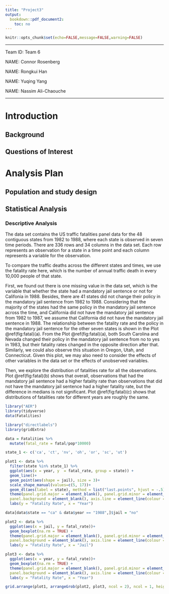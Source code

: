 ```yaml
---
title: "Project3"
output:
  bookdown::pdf_document2:
    toc: no
---
```


```r
knitr::opts_chunk$set(echo=FALSE,message=FALSE,warning=FALSE)
```

***

Team ID: Team 6

NAME: Connor Rosenberg

NAME: Rongkui Han

NAME: Yuqing Yang

NAME: Nassim Ali-Chaouche

***

# Introduction


## Background

## Questions of Interest

         

# Analysis Plan


## Population and study design

## Statistical Analysis   

### Descriptive Analysis   

The data set contains the US traffic fatalities panel data for the 48 contiguous states from 1982 to 1988, where each state is observed in seven time periods. There are 336 rows and 34 columns in the data set. Each row represents an observation for a state in a time point and each column represents a variable for the observation.

To compare the traffic deaths across the different states and times, we use the fatality rate here, which is the number of annual traffic death in every 10,000 people of that state.

First, we found out there is one missing value in the data set, which is the variable that whether the state had a mandatory jail sentence or not for Califonia in 1988. Besides, there are 41  states did not change their policy in the mandatory jail sentence from 1982 to 1988. Considering that the majority of the states had the same policy in the mandatory jail sentence across the time, and California did not have the mandatory jail sentence from 1982 to 1987, we assume that California did not have the mandatory jail sentence in 1988. The relationship between the fatality rate and the policy in the mandatory jail sentence for the other seven states is shown in the Plot \@ref(fig:fatal)(a). From the Plot \@ref(fig:fatal)(a), both South Carolina and Nevada changed their policy in the mandatory jail sentence from no to yes in 1983, but their fatality rates changed in the opposite direction after that. Similarly, we could also observe this situation in Oregon, Utah, and Connecticut. Given this plot, we may also need to consider the effects of other variables in the data set or the effects of unobserved variables.

Then, we explore the distribution of fatalities rate for all the observations. Plot \@ref(fig:fatal)(b) shows that overall, observations that had the mandatory jail sentence had a higher fatality rate than observations that did not have the mandatory jail sentence had a higher fatality rate, but the difference in medians is not significant. Plot \@ref(fig:fatal)(c) shows that distributions of fatalities rate for different years are roughly the same. 


```r
library("AER")
library(tidyverse)
data(Fatalities)

library("directlabels")
library(gridExtra)

data = Fatalities %>% 
  mutate(fatal_rate = fatal/pop*10000)

state_1 <- c('ca', 'ct', 'nv', 'oh', 'or', 'sc', 'ut')

plot1 <- data %>% 
  filter(state %in% state_1) %>% 
  ggplot(aes(x = year, y  = fatal_rate, group = state)) +
  geom_line()+
  geom_point(aes(shape = jail), size = 3)+
  scale_shape_manual(values=c(5, 17))+
  geom_dl(aes(label = state), method = list("last.points", hjust = -.5)) +
  theme(panel.grid.major = element_blank(), panel.grid.minor = element_blank(),
  panel.background = element_blank(), axis.line = element_line(colour = "black")) +
  labs(y = "Fatality Rate", x = "Year")

data[data$state == "ca" & data$year == "1988",]$jail = "no"

plot2 <- data %>% 
  ggplot(aes(x = jail, y = fatal_rate))+
  geom_boxplot(na.rm = TRUE) +
  theme(panel.grid.major = element_blank(), panel.grid.minor = element_blank(),
  panel.background = element_blank(), axis.line = element_line(colour = "black")) +
  labs(y = "Fatality Rate", x = "Jail")

plot3 <- data %>% 
  ggplot(aes(x = year, y = fatal_rate))+
  geom_boxplot(na.rm = TRUE) +
  theme(panel.grid.major = element_blank(), panel.grid.minor = element_blank(),
  panel.background = element_blank(), axis.line = element_line(colour = "black")) +
  labs(y = "Fatality Rate", x = "Year")

grid.arrange(plot1, arrangeGrob(plot2, plot3, ncol = 2), ncol = 1, heights = c(1/4, 1/4))
```




